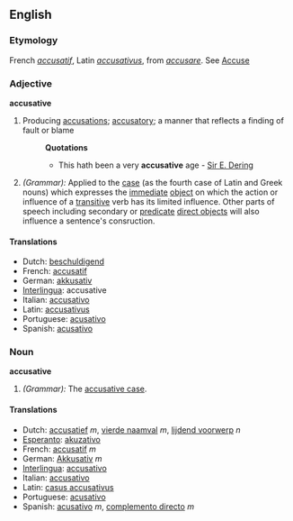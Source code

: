 ==English==
===Etymology===
French ''[[accusatif]]'', Latin ''[[accusativus]]'', from ''[[accusare]]''. See [[Accuse]]

===Adjective===
'''accusative'''

#Producing [[accusation]]s; [[accusatory]]; a manner that reflects a finding of fault or blame
#:'''Quotations'''
#:*This hath been a very '''accusative''' age - [[Sir E. Dering]]
#''(Grammar):'' Applied to the [[case]] (as the fourth case of Latin and Greek nouns) which expresses the [[immediate]]  [[direct object|object]] on which the action or influence of a [[transitive]] verb has its limited influence. Other parts of speech including secondary or [[predicate]] [[direct objects]] will also influence a sentence's consruction.

====Translations====
*Dutch: [[beschuldigend]]
*French: [[accusatif]]
*German: [[akkusativ]]
*[[Interlingua]]: accusative
*Italian: [[accusativo]]
*Latin: [[accusativus]]
*Portuguese: [[acusativo]]
*Spanish: [[acusativo]]

===Noun===
'''accusative'''

#''(Grammar):'' The [[accusative case]].

====Translations====
*Dutch: [[accusatief]] ''m'', [[vierde naamval]] ''m'', [[lijdend voorwerp]] ''n''
*[[Esperanto]]: [[akuzativo]]
*French: [[accusatif]] ''m''
*German: [[Akkusativ]] ''m''
*[[Interlingua]]: [[accusativo]]
*Italian: [[accusativo]]
*Latin: [[casus accusativus]]
*Portuguese: [[acusativo]]
*Spanish: [[acusativo]] ''m'', [[complemento directo]] ''m''